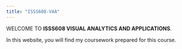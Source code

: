 ```yaml
---
title: "ISSS608-VAA"
---
```


WELCOME TO **ISSS608 VISUAL ANALYTICS AND APPLICATIONS**.

In this website, you will find my coursework prepared for this course.
